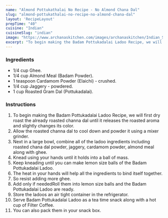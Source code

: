---
name: "Almond Pottukathalai No Recipe - No Almond Chana Dal"
slug: "almond-pottukathalai-no-recipe-no-almond-chana-dal"
layout: 'RecipeLayout'
prepTime: "40"
cuisine: "Indian"
cuisineSlug: "indian"
image: "https://www.archanaskitchen.com/images/archanaskitchen/Indian_Sweets_Mithai/Pottukadalai_Badam_Ladoo_Roasted_Chana_Dal_Recipe-3.jpg"
excerpt: "To begin making the Badam Pottukadalai Ladoo Recipe, we will first dry roast the already roasted channa dal until it releases the roasted aroma and slightly changes its color"
---

### Ingredients

- 1/4 cup Ghee.
- 1/4 cup Almond Meal (Badam Powder).
- 1 teaspoon Cardamom Powder (Elaichi) - crushed.
- 1/4 cup Jaggery - powdered.
- 1 cup Roasted Gram Dal (Pottukadalai).

### Instructions

1. To begin making the Badam Pottukadalai Ladoo Recipe, we will first dry roast the already roasted channa dal until it releases the roasted aroma and slightly changes its color.
1. Allow the roasted channa dal to cool down and powder it using a mixer grinder.
1. Next in a large bowl, combine all of the ladoo ingredients including roasted chana dal powder, jaggery, cardamom powder, almond meal along with ghee.
1. Knead using your hands until it holds into a ball of mass.
1. Keep kneading until you can make lemon size balls of the Badam Pottukadalai Ladoo.
1. The heat in your hands will help all the ingredients to bind itself together.
1. So resist adding more ghee.
1. Add only if neededRoll them into lemon size balls and the Badam Pottukadalai Ladoo are ready.
1. Store the ladoos an air tight container in the refrigerator.
1. Serve Badam Pottukadalai Ladoo as a tea time snack along with a hot cup of Filter Coffee.
1. You can also pack them in your snack box.
